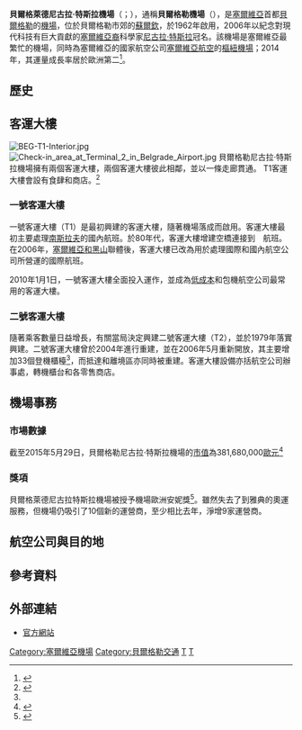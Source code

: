 {{update|time=2016-12-03T05:02:17+00:00}}
{{Infobox airport
| name = 貝爾格勒尼古拉·特斯拉機場
| nativename = {{lang|sr|Аеродром Никола Тесла Београд}}<br>{{lang|sr|Aerodrom Nikola Tesla Beograd}}
| image = Logo of Belgrade Nikola Tesla Airport.svg
| image-width = 270px
| image2 = BAM-68-Kompleks AB-JAT-MVB.jpg
| image2-width = 270px
| IATA = BEG
| ICAO = LYBE
| type = 民用
| owner = 
| operator = 
| city-served = {{flagicon image|Flag of Serbia.svg}}塞爾維亞貝爾格萊德
| hub = [[塞爾維亞航空|塞爾維亞航空]]<br>[[Aviolet|Aviolet]]<br>[[維茲航空|維茲航空]]
| website = [https://beg.aero/ beg.aero]
}}
'''貝爾格萊德尼古拉·特斯拉機場'''（{{lang-sr|'''Аеродром Никола Тесла Београд''' / '''Aerodrom Nikola Tesla Beograd'''}}；{{airport codes|BEG|LYBE}}），通稱'''貝爾格勒機場'''（{{lang-sr|'''Аеродром Београд''' / '''Aerodrom Beograd'''}}），是[[塞爾維亞|塞爾維亞]]首都[[貝爾格勒|貝爾格勒]]的[[機場|機場]]，位於貝爾格勒市郊的[[蘇爾欽|蘇爾欽]]，於1962年啟用，2006年以紀念對現代科技有巨大貢獻的[[塞爾維亞族|塞爾維亞裔]]科學家[[尼古拉·特斯拉|尼古拉·特斯拉]]冠名。該機場是塞爾維亞最繁忙的機場，同時為塞爾維亞的國家航空公司[[塞爾維亞航空|塞爾維亞航空]]的[[樞紐機場|樞紐機場]]；2014年，其運量成長率居於歐洲第二<ref>{{cite web|url=http://www.beg.aero/en/vest/8971/belgrade-nikola-tesla-airport-among-fastest-growing-in-europe|title=Belgrade Nikola Tesla Airport among fastest growing in Europe|date=2014-08-13|access-date=2017-03-21|archive-url=https://web.archive.org/web/20160306131755/http://beg.aero/en/vest/8971/belgrade-nikola-tesla-airport-among-fastest-growing-in-europe|archive-date=2016-03-06|dead-url=yes}}</ref>。

==歷史==

==客運大樓==
[[File:BEG-T1-Interior.jpg|thumb]]
[[File:Check-in_area_at_Terminal_2_in_Belgrade_Airport.jpg|thumb]]
貝爾格勒尼古拉·特斯拉機場擁有兩個客運大樓，兩個客運大樓彼此相鄰，並以一條走廊貫通。 T1客運大樓會設有食肆和商店。<ref name="T2">{{cite web|url=http://www.mtsmondo.com/news/vesti/story.php?vest=17113|author=Mondo WEB Portal|title=Otvoren "Terminal 2" na aerodromu u Beogradu|accessdate=14 May 2006|date=14 May 2006|language=sr|deadurl=yes|archiveurl=https://web.archive.org/web/20070927005450/http://www.mtsmondo.com/news/vesti/story.php?vest=17113|archivedate=2007-09-27}}</ref>
===一號客運大樓===
一號客運大樓（T1）是最初興建的客運大樓，隨著機場落成而啟用。客運大樓最初主要處理[[南斯拉夫社會主義聯邦共和國|南斯拉夫]]的國內航班。於80年代，客運大樓增建空橋連接到　航班。在2006年，[[塞爾維亞和黑山|塞爾維亞和黑山]]聯體後，客運大樓已改為用於處理國際和國內航空公司所營運的國際航班。

2010年1月1日，一號客運大樓全面投入運作，並成為[[低成本航空|低成本]]和包機航空公司最常用的客運大樓。

===二號客運大樓===
隨著乘客數量日益增長，有關當局決定興建二號客運大樓（T2），並於1979年落實興建。二號客運大樓曾於2004年進行重建，並在2006年5月重新開放，其主要增加33個登機櫃檯<ref name="T2"/>，而抵達和離境區亦同時被重建。客運大樓設備亦括航空公司辦事處，轉機櫃台和各零售商店。

==機場事務==
===市場數據===
截至2015年5月29日，貝爾格勒尼古拉·特斯拉機場的[[市值|市值]]為381,680,000[[歐元|歐元]]<ref>{{cite web|title=Pokazatelji: AERO|url=http://www.belex.rs/trgovanje/hartija/dnevni/AERO|website=belex.rs|accessdate=30 May 2015|language=sr|archive-date=2021-04-28|archive-url=https://web.archive.org/web/20210428130153/http://www.belex.rs/trgovanje/hartija/dnevni/AERO|dead-url=no}}</ref>

===獎項===
貝爾格萊德尼古拉特斯拉機場被授予機場歐洲安妮獎<ref>{{cite news |work=anna.aero Airline News & Analysis |quote=the Euro annies (August 2010 v August 2009)- based on science, statistics and evidence |title=Serbia’s Belgrade Nikola Tesla attracts most new carriers during last 12 months |url=http://www.anna.aero/2010/05/12/the-euro-annies/ |accessdate=2016-11-03 |archive-date=2021-01-21 |archive-url=https://web.archive.org/web/20210121175603/https://www.anna.aero/2010/05/12/the-euro-annies/ |dead-url=no }}</ref>。雖然失去了到雅典的奧運服務，但機場仍吸引了10個新的運營商，至少相比去年，淨增9家運營商。

==航空公司與目的地==
{{Airport-dest-list
|3rdcoltitle = 航廈
| {{flagicon|SRB}} [[塞爾維亞航空|塞爾維亞航空]] | [[阿姆斯特丹史基浦機場|阿姆斯特丹]]、[[雅典國際機場|雅典]]、[[巴尼亞盧卡國際機場|巴尼亞盧卡]]、[[貝魯特-拉菲克·哈里里國際機場|貝魯特]]、[[柏林勃兰登堡机场|柏林]]、[[布鲁塞尔机场|布魯塞爾]]、[[布加勒斯特奧托佩尼-亨利·科安德國際機場|-{布加勒斯特}-]]、[[哥本哈根凱斯楚普機場|哥本哈根]]、[[杜塞爾多夫國際機場|杜塞爾多夫]]、[[法蘭克福機場|法蘭克福]]、[[日內瓦機場|日內瓦]]、[[漢堡機場|漢堡]]、[[阿塔圖克國際機場|伊斯坦堡-阿塔圖克]]、[[鮑里斯波爾國際機場|基輔-鮑里斯波爾]]、[[盧布爾雅那約熱·普奇尼克機場|盧布爾雅那]]、[[倫敦希斯路機場|倫敦-希斯洛]]、[[米蘭-馬爾彭薩機場|米蘭-馬爾彭薩]]、[[謝列梅捷沃國際機場|莫斯科-謝列梅傑沃]]、[[約翰·甘迺迪國際機場|紐約-甘迺迪]]、[[巴黎夏爾·戴高樂機場|巴黎-戴高樂]]、[[波德戈里察國際機場|波德戈里察]]、[[布拉格瓦茨拉夫·哈維爾國際機場|-{布拉格}-]]、[[羅馬-菲烏米奇諾機場|羅馬-菲烏米奇諾]]、[[普爾科沃機場|聖彼得堡]]、[[薩拉熱窩國際機場|薩拉熱窩]]、[[斯科普里亞歷山大大帝機場|-{H]]、[[索菲亞機場|索菲亞]]、[[斯德哥爾摩-阿蘭達機場|斯德哥爾摩-阿蘭達]]、[[斯圖加特機場|斯圖加特]]、[[本-古里安國際機場|特拉維夫]]、[[塞薩洛尼基馬其頓國際機場|塞薩洛尼基]]、[[地拉那特蕾莎修女國際機場|地拉那]]、[[蒂瓦特機場|蒂瓦特]]、[[威尼斯-泰塞拉機場|威尼斯]]、[[維也納國際機場|維也納]]、[[薩格勒布機場|-{H]]、[[蘇黎世機場|蘇黎世]]<br>'''季節性'''：[[杜布羅夫尼克機場|杜布羅夫尼克]]、[[馬耳他國際機場|馬耳他]]、{{link-en|奥赫里德圣使徒保罗机场|Ohrid "St. Paul the Apostle" Airport|奧赫里德}}、[[普拉機場|普拉]]、[[普爾科沃機場|聖彼得堡]]、[[施普利特機場|施普利特]]|2
| {{flagicon|MNE}} -{H|黑山航空=>zh-tw:蒙特內哥羅航空;}-[[黑山航空|黑山航空]]-{}- | [[波德戈里察國際機場|波德戈里察]]、[[蒂瓦特機場|蒂瓦特]] |2
| {{flagicon|HRV}} [[克羅地亞航空|克羅地亞航空]] | '''季節性'''：[[施普利特機場|施普利特]] |2
| {{flagicon|ROM}} [[羅馬尼亞航空|羅馬尼亞航空]] | [[布加勒斯特奧托佩尼-亨利·科安德國際機場|布加列斯特]] |2
|{{flagicon|GRC}} [[愛琴海航空|愛琴海航空]]| [[雅典國際機場|雅典]] |2
|{{flagicon|GRC}} {{link-en|葉林航空|Ellinair}}|'''季節性'''：[[伊拉克利翁尼科斯·卡贊察基斯國際機場|伊拉克利翁]]<br>'''季節性包機'''：[[塞薩洛尼基馬其頓國際機場|塞薩洛尼基]]|2
| {{flagicon|HUN}} [[維茲航空|維茲航空]] | [[巴塞爾-米盧斯-弗賴堡歐洲機場|巴塞爾/米盧斯/弗賴堡]]、[[博韋-提耶機場|博韋]]、[[多特蒙德機場|多特蒙德]]、[[燕豪芬機場|燕豪芬]]、[[腓特烈港機場|腓特烈港]]、[[哥德堡-蘭德維特機場|哥德堡-蘭德維特]]、[[漢諾威-朗根哈根機場|漢諾威]]、[[卡爾斯魯厄/巴登-巴登機場|卡爾斯魯厄/巴登-巴登]]、[[拉納卡國際機場|拉納卡]]、[[倫敦盧頓機場|倫敦-盧頓]]、[[馬爾默機場|馬爾默]]、[[馬耳他國際機場|馬耳他]]、[[梅明根機場|梅明根]]、[[斯德哥爾摩-斯卡夫司塔機場|斯德哥爾摩-斯卡夫司塔]] |1
| {{flagicon|POL}} [[LOT波蘭航空|LOT波蘭航空]] | [[華沙蕭邦機場|華沙]] |2
| {{flagicon|ITA}} [[意大利航空|意大利航空]] | [[羅馬-菲烏米奇諾機場|羅馬-菲烏米奇諾]] |2
| {{flagicon|AUT}} [[奧地利航空|奧地利航空]] | [[維也納國際機場|維也納]] |2
| {{flagicon|CHE}} [[瑞士國際航空|瑞士國際航空]] | [[蘇黎世機場|蘇黎世]] |2
| {{flagicon|CHE}} [[瑞士易捷航空|瑞士易捷航空]] | [[巴塞爾-米盧斯-弗賴堡歐洲機場|巴塞爾/米盧斯/弗賴堡]]、[[日內瓦機場|日內瓦]] |2
| {{flagicon|DEU}} [[漢莎航空|漢莎航空]] | [[法蘭克福機場|法蘭克福]]、[[慕尼黑機場|慕尼黑]] |2
| {{flagicon|DEU}} [[歐洲之翼航空|歐洲之翼航空]] | '''季節性'''：[[斯圖加特機場|斯圖加特]]|1
| {{flagicon|Netherlands}} [[泛航航空|泛航航空]] |[[阿姆斯特丹史基浦機場|阿姆斯特丹]]|
| {{flagicon|FRA}} [[法國航空|法國航空]] | [[戴高樂機場|巴黎/戴高樂]]|
| {{flagicon|ESP}} [[伏林航空|伏林航空]]| '''季節性'''：[[巴塞隆拿機場|巴塞隆拿]] |1
| {{flagicon|NOR}} [[挪威航空|挪威航空]] | [[奧斯陸加勒穆恩機場|奧斯陸-加勒穆恩]]<br>'''季節性'''：[[斯德哥爾摩-阿蘭達機場|斯德哥爾摩-阿蘭達]] |2
| {{flagicon|RUS}} [[俄羅斯航空|俄羅斯航空]] | [[謝列梅捷沃國際機場|莫斯科-謝列梅傑沃]] |2
| {{flagicon|BLR}} [[白俄羅斯航空|白俄羅斯航空]] | [[布達佩斯李斯特·費倫茨國際機場|布達佩斯]]、[[明斯克國際機場|明斯克]] |2
| {{flagicon|Israel}} [[以斯雷航空|以斯雷航空]] | [[本-古里安國際機場|特拉維夫]] |
| {{flagicon|Israel}} [[阿基亞航空|阿基亞航空]] | '''季節性'''：[[本-古里安國際機場|特拉維夫]] |
| {{flagicon|TUR}} [[土耳其航空|土耳其航空]] | [[伊斯坦堡機場|伊斯坦堡]] |2
| {{flagicon|TUR}} [[飛馬航空|飛馬航空]] | [[薩比哈·格克琴國際機場|伊斯坦堡-薩比哈]] |1
| {{nowrap|{{flagicon|TUR}} [[亞特拉斯環球航空|亞特拉斯環球航空]]}}| [[伊斯坦堡機場|伊斯坦堡]] |
|{{flagicon|ARE}} [[阿提哈德航空|阿提哈德航空]] | [[阿布扎比國際機場|阿布扎比]]|2
|{{flagicon|ARE}} [[杜拜航空|杜拜航空]] | [[杜拜國際機場|杜拜-國際]]|2
| {{flagicon|QAT}} [[卡塔爾航空|卡塔爾航空]] | [[哈馬德國際機場|-{H]] |2
| {{flagicon|Iran}} [[葛希姆航空|葛希姆航空]] | '''季節性包機'''：[[伊瑪目霍梅尼國際機場|德黑蘭]] |
| {{flagicon|EGY}} [[開羅航空|開羅航空]] | [[開羅國際機場|開羅]] |1
| {{flagicon|Egypt}} [[奧馬斯里亞航空|奧馬斯里亞航空]] | '''季節性包機'''：[[洪加達國際機場|洪加達]] |
| {{flagicon|Tunisia}} [[突尼斯航空|突尼斯航空]] |[[突尼西亞-迦太基國際機場|突尼斯]]<br> '''季節性包機：'''[[莫納斯提爾哈比卜·布爾吉巴國際機場|莫納斯提爾]]|
}}

==參考資料==
{{REFLIST}}

==外部連結==
*[https://beg.aero/ 官方網站] {{Wayback|url=https://beg.aero/ |date=20201123012500 }}

{{塞爾維亞機場}}
{{尼古拉·特斯拉}}

[[Category:塞爾維亞機場|Category:塞爾維亞機場]]
[[Category:貝爾格勒交通|Category:貝爾格勒交通]]
[[Category:冠以人名的欧洲机场|T]]
[[Category:1962年啟用的机场|T]]